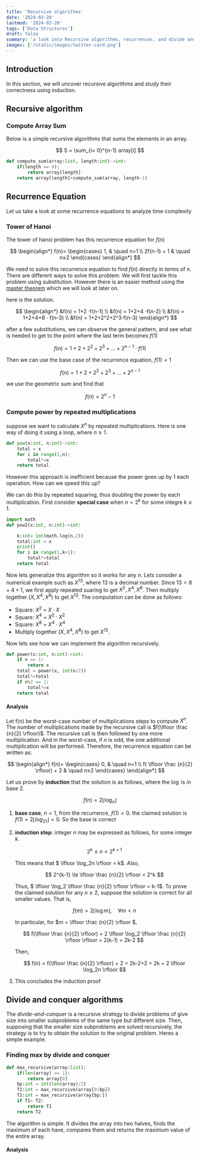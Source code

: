```yaml
---
title: 'Recursive algorithms'
date: '2024-03-20'
lastmod: '2024-03-20'
tags: ['Data Structures']
draft: false
summary: 'a look into Recursive algorithms, recurrences, and divide and conquer'
images: ['/static/images/twitter-card.png']
---
```


## Introduction

In this section, we will uncover recursive algorithms and study their correctness using induction.

<TOCInline toc={props.toc} exclude="Introduction" />

## Recursive algorithm

### Compute Array Sum

Below is a simple recursive algorithms that sums the elements in an array.

$$
S = \sum_{i= 0}^{n-1} array[i]
$$

```py
def compute_sum(array:list, length:int)->int:
    if(length == 0):
        return array[length]
    return array[length]+compute_sum(array, length-1)
```

## Recurrence Equation

Let us take a look at some recurrence equations to analyze time complexity

### Tower of Hanoi

The tower of hanoi problem has this recurrence equation for $f(n)$

$$
\begin{align*}
f(n)=
\begin{cases}
1, & \quad n=1 \\
2f(n-1) + 1 & \quad n≥2
\end{cases}
\end{align*}
$$

We need to solve this recurrence equation to find $f(n)$ directly in terms of n. There are different ways to solve this problem. We will first tackle this problem using substitution. However there is an easier method using the [master theorem](<https://en.wikipedia.org/wiki/Master_theorem_(analysis_of_algorithms)>) which we will look at later on.

here is the solution.

$$
\begin{align*}
&f(n) = 1+2 ⋅f(n-1) \\
&f(n) = 1+2+4 ⋅f(n-2) \\
&f(n) = 1+2+4+8 ⋅ f(n-3) \\
&f(n) = 1+2+2^2+2^3⋅f(n-3)
\end{align*}
$$

after a few substitutions, we can observe the general pattern, and see what is needed to get to the point where the last term becomes $f(1)$

$$
f(n) = 1+2+2^2+2^3+...+2^{n-1}⋅f(1)
$$

Then we can use the base case of the recurrence equation, $f(1)=1$

$$
f(n) = 1+2+2^2+2^3+...+2^{n-1}
$$

we use the geometric sum and find that

$$
f(n)=2^n-1
$$

### Compute power by repeated multiplications

suppose we want to calculate $X^n$ by repeated multiplications. Here is one way of doing it using a loop, where $n \ge 1$.

```py
def pow(x:int, n:int)->int:
    total = x
    for i in range(1,n):
        total*=x
    return total
```

However this approach is inefficient because the power goes up by 1 each operation. How can we speed this up?

We can do this by repeated squaring, thus doubling the power by each multiplication. First consider **special case** when $n=2^k$ for some integre $k \ge 1$.

```py
import math
def pow2(x:int, n:int)->int:

    k:int= int(math.log(n,2))
    total:int = x
    print()
    for i in range(1,k+1):
        total*=total
    return total
```

Now lets generalize this algorithm so it works for any $n$. Lets consider a numerical example such as $X^{13}$, where 13 is a decimal number. Since $13 = 8+4+1$, we first apply repeated suaring to get $X^2, X^4, X^8$. Then multiply together $(X, X^4, X^8)$ to get $X^{13}$. The computation can be done as follows:

- Square: $X^2$ = $X \cdot X$
- Square: $X^4$ = $X^2 \cdot X^2$
- Square: $X^8$ = $X^4 \cdot X^4$
- Multiply together $(X, X^4, X^8)$ to get $X^{13}$.

Now lets see how we can implement the algorithm recursively.

```py
def power(x:int, n:int)->int:
    if n == 1:
        return x
    total = power(x, int(n/2))
    total*=total
    if n%2 == 1:
        total*=x
    return total
```

#### Analysis

Let f(n) be the worst-case number of multiplications steps to compute $X^n$. The number of multiplications made by the recursive call is $f(\lfloor \frac {n}{2} \rfloor)$. The recursive call is then followed by one more multiplication. And in the worst-case, if $n$ is odd, the one additional multiplication will be performed. Therefore, the recurrence equation can be written as:

$$
\begin{align*}
f(n)=
\begin{cases}
0, & \quad n=1 \\
f( \lfloor \frac {n}{2} \rfloor) + 2 & \quad n≥2
\end{cases}
\end{align*}
$$

Let us prove by **induction** that the solution is as follows, where the $\log$ is in base 2.

$$
f(n) = 2 \lfloor \log_n \rfloor
$$

1. **base case**, $n=1$, from the recurrence, $f(1) = 0$. the claimed solution is $f(1) = 2 \lfloor log_21 \rfloor = 0$. So the base is correct
2. **induction step**: integer $n$ may be expressed as follows, for some integer $k$.

   $$
   2^k \le n < 2^{k+1}
   $$

   This means that $ \lfloor \log_2n \rfloor = k$. Also,

   $$
    2^{k-1} \le \lfloor \frac {n}{2} \rfloor < 2^k
   $$

   Thus, $ \lfloor \log_2 \lfloor \frac {n}{2} \rfloor \rfloor = k-1$. To prove the claimed solution for any $n \ge 2$, suppose the solution is correct for all smaller values. That is,

   $$
    f(m) = 2 \lfloor \log m \rfloor, \quad \forall m < n
   $$

   In particular, for $m = \lfloor \frac {n}{2} \rfloor $,

   $$
    f(\lfloor \frac {n}{2} \rfloor) = 2 \lfloor \log_2 \lfloor \frac {n}{2} \rfloor \rfloor = 2(k-1) = 2k-2
   $$

   Then,

   $$
    f(n) =  f(\lfloor \frac {n}{2} \rfloor) + 2 = 2k-2+2 = 2k = 2 \lfloor \log_2n \rfloor
   $$

3. This concludes the induction proof

## Divide and conquer algorithms

The _divide-and-conquer_ is a recursive strategy to divide problems of give size into smaller subproblems of the same type but different size. Then, supposing that the smaller size subproblems are solved recursively, the strategy is to try to obtain the solution to the original problem. Heres a simple example.

### Finding max by divide and conquer

```py
def max_recursive(array:list):
    if(len(array) == 1):
        return array[0]
    bp:int = int(len(array)/2)
    T1:int = max_recursive(array[0:bp])
    T2:int = max_recursive(array[bp:])
    if T1> T2:
        return T1
    return T2
```

The algorithm is simple. It divides the array into two halves, finds the maximum of each have, compares them and returns the maximum value of the entire array.

#### Analysis

